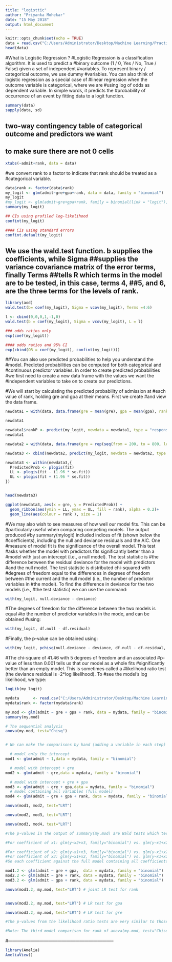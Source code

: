 ---
title: "logisttic"
author: "Priyanka Mohekar"
date: "15 May 2018"
output: html_document
---

```{r setup, include=FALSE}
knitr::opts_chunk$set(echo = TRUE)
data = read.csv("C:/Users/Administrator/Desktop/Machine Learning/Practice/binary.csv")
head(data)
```

#What is Logistic Regression ?
#Logistic Regression is a classification algorithm. It is used to predict a #binary outcome (1 / 0, Yes / No, True / False) given a set of independent #variables. To represent binary / categorical outcome, we use dummy #variables. You can also think of logistic regression as a special case of #linear regression when the outcome variable is categorical, where we are #using log of odds as dependent variable. In simple words, it predicts the #probability of occurrence of an event by fitting data to a logit function.


```{r}
summary(data)
sapply(data, sd)
```
## two-way contingency table of categorical outcome and predictors we want
## to make sure there are not 0 cells
```{r}
xtabs(~admit+rank, data = data)
```
#we convert rank to a factor to indicate that rank should be treated as a #categorical variable.
```{r}
data$rank <- factor(data$rank)
my_logit <- glm(admit~gre+gpa+rank, data = data, family = "binomial")
my_logit
#my_logit <- glm(admit~gre+gpa+rank, family = binomial(link = "logit"), data = data)
summary(my_logit)
```






```{r}
## CIs using profiled log-likelihood
confint(my_logit)
```

```{r}
#### CIs using standard errors
confint.default(my_logit)
```
## We use the wald.test function. b supplies the coefficients, while Sigma ##supplies the variance covariance matrix of the error terms, finally Terms ##tells R which terms in the model are to be tested, in this case, terms 4, ##5, and 6, are the three terms for the levels of rank.

```{r}
library(aod)
wald.test(b= coef(my_logit), Sigma = vcov(my_logit), Terms =4:6)
```
```{r}
l <- cbind(0,0,0,1,-1,0)
wald.test(b = coef(my_logit), Sigma = vcov(my_logit), L = l)
```

```{r}
### odds ratios only
exp(coef(my_logit))
```

```{r}
#### odds ratios and 95% CI
exp(cbind(OR = coef(my_logit), confint(my_logit)))
```
##You can also use predicted probabilities to help you understand the #model. Predicted probabilities can be computed for both categorical and #continuous predictor variables. In order to create predicted probabilities #we first need to create a new data frame with the values we want the #independent variables to take on to create our predictions.

#We will start by calculating the predicted probability of admission at #each value of rank, holding gre and gpa at their means. First we create #and view the data frame.
```{r}
newdata1 = with(data, data.frame(gre = mean(gre), gpa = mean(gpa), rank = factor(1:4)))

newdata1
```

```{r}
newdata1$rankP <- predict(my_logit, newdata = newdata1, type = "response")
newdata1
```


```{r}
newdata2 = with(data, data.frame(gre = rep(seq(from = 200, to = 800, length.out = 100),4), gpa= mean(gpa), rank = factor(rep(1:4, each = 100)))))
```


```{r}
newdata3 <- cbind(newdata2, predict(my_logit, newdata = newdata2, type = "link", se = TRUE))

newdata3 <- within(newdata3,{
  PredictedProb <- plogis(fit)
  LL <- plogis(fit - (1.96 * se.fit))
  UL <- plogis(fit + (1.96 * se.fit))
})


head(newdata3)
```

```{r}
ggplot(newdata3, aes(x = gre, y = PredictedProb)) +
  geom_ribbon(aes(ymin = LL, ymax = UL, fill = rank), alpha = 0.2)+
  geom_line(aes(colour = rank ), size = 1)
```

#We may also wish to see measures of how well our model fits. This can be #particularly useful when comparing competing models. The output produced #by summary(mylogit) included indices of fit (shown below the #coefficients), including the null and deviance residuals and the AIC. One #measure of model fit is the significance of the overall model. This test #asks whether the model with predictors fits significantly better than a #model with just an intercept (i.e., a null model). The test statistic is #the difference between the residual deviance for the model with predictors #and the null model. The test statistic is distributed chi-squared with #degrees of freedom equal to the differences in degrees of freedom between #the current and the null model (i.e., the number of predictor variables in #the model). To find the difference in deviance for the two models (i.e., #the test statistic) we can use the command:

```{r}
with(my_logit, null.deviance - deviance)
```

#The degrees of freedom for the difference between the two models is equal #to the number of predictor variables in the mode, and can be obtained #using:
```{r}
with(my_logit, df.null - df.residual)
```

#Finally, the p-value can be obtained using:
```{r}
with(my_logit, pchisq(null.deviance - deviance, df.null - df.residual, lower.tail = F))
```

#The chi-square of 41.46 with 5 degrees of freedom and an associated #p-value of less than 0.001 tells us that our model as a whole fits #significantly better than an empty model. This is sometimes called a #likelihood ratio test (the deviance residual is -2*log likelihood). To #see the model's log likelihood, we type:
```{r}
logLik(my_logit)
```


```{r}
mydata      <- read.csv("C:/Users/Administrator/Desktop/Machine Learning/Practice/binary.csv")
mydata$rank <- factor(mydata$rank)

my.mod <- glm(admit ~ gre + gpa + rank, data = mydata, family = "binomial")
summary(my.mod)

```

```{r}
# The sequential analysis
anova(my.mod, test="Chisq")


# We can make the comparisons by hand (adding a variable in each step)

  # model only the intercept
mod1 <- glm(admit ~ 1,data = mydata, family = "binomial") 

  # model with intercept + gre
mod2 <- glm(admit ~ gre,data = mydata, family = "binomial") 

  # model with intercept + gre + gpa
mod3 <- glm(admit ~ gre + gpa,data = mydata, family = "binomial") 
  # model containing all variables (full model)
mod4 <- glm(admit ~ gre + gpa + rank, data = mydata, family = "binomial") 

anova(mod1, mod2, test="LRT")

anova(mod2, mod3, test="LRT")

anova(mod3, mod4, test="LRT")

#The p-values in the output of summary(my.mod) are Wald tests which test the following hypotheses (note that they're interchangeable and the order of the tests does not matter):

#For coefficient of x1: glm(y~x2+x3, family="binomial") vs. glm(y~x1+x2+x3, family="binomial")

#For coefficient of x2: glm(y~x1+x3, family="binomial") vs. glm(y~x1+x2+x3, family="binomial")
#For coefficient of x3: glm(y~x1+x2, family="binomial") vs. glm(y~x1+x2+x3, family="binomial")
#So each coefficient against the full model containing all coefficients. Wald tests are an approximation of the likelihood ratio test. We could also do the likelihood ratio tests (LR test). Here is how:

mod1.2 <- glm(admit ~ gre + gpa,  data = mydata, family = "binomial")
mod2.2 <- glm(admit ~ gre + rank, data = mydata, family = "binomial")
mod3.2 <- glm(admit ~ gpa + rank, data = mydata, family = "binomial")

anova(mod1.2, my.mod, test="LRT") # joint LR test for rank


anova(mod2.2, my.mod, test="LRT") # LR test for gpa

anova(mod3.2, my.mod, test="LRT") # LR test for gre

#The p-values from the likelihood ratio tests are very similar to those obtained by the Wald tests by summary(my.mod) above.

#Note: The third model comparison for rank of anova(my.mod, test="Chisq") is the same as the comparison for rank in the example below (anova(mod1.2, my.mod, test="Chisq")). Each time, the p-value is the same, 7.088???10???5. It is each time the comparison between the model without rank vs. the model containing it.
```
#-----------------------------------------------------------------------


```{r}
library(Amelia)
AmeliaView()

```

